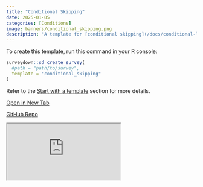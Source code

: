 ```yaml
---
title: "Conditional Skipping"
date: 2025-01-05
categories: [Conditions]
image: banners/conditional_skipping.png
description: "A template for [conditional skipping](/docs/conditional-logic.html#conditional-skipping)."
---
```


To create this template, run this command in your R console:

```r
surveydown::sd_create_survey(
  #path = "path/to/survey",
  template = "conditional_skipping"
)
```

Refer to the [Start with a template](/docs/getting-started.html#start-with-a-template) section for more details.

::: {.d-flex .justify-content-center .flex-wrap .text-center}

[<i class="fas fa-external-link-alt"></i> Open in New Tab](https://surveydown.shinyapps.io/conditional_skipping/){.template-button .m-1 style="width: 200px;"}

[<i class="fab fa-github"></i> GitHub Repo](https://github.com/surveydown-dev/template_conditional_skipping){.template-button .m-1 style="width: 200px;"}

:::

<div class="template-iframe-container">
<iframe src="https://surveydown.shinyapps.io/conditional_skipping/" class="template-iframe"></iframe>
</div>
